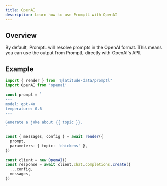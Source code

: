 ```yaml
---
title: OpenAI
description: Learn how to use PromptL with OpenAI
---
```


## Overview

By default, PromptL will resolve prompts in the OpenAI format. This means you can use the output from PromptL directly with OpenAI's API.

## Example

```typescript
import { render } from '@latitude-data/promptl'
import OpenAI from 'openai'

const prompt = `
---
model: gpt-4o
temperature: 0.6
---

Generate a joke about {{ topic }}.
`

const { messages, config } = await render({
  prompt,
  parameters: { topic: 'chickens' },
})

const client = new OpenAI()
const response = await client.chat.completions.create({
  ...config,
  messages,
})
```
